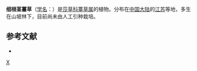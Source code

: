 {{Speciesbox 
| genus = Carex
| species = radicina
| authority = [[王朝品|C. P. Wang]]
}}
'''细根茎薹草'''（[[学名|学名]]：{{lang|la|''Carex radicina''}}）是[[莎草科|莎草科]][[薹草属|薹草属]]的植物。分布在[[中国大陆|中国大陆]]的[[江苏|江苏]]等地，多生在山坡林下，目前尚未由人工引种栽培。

== 参考文献 ==
<div class="references-small">
* {{cite web| url =http://www.bioinfo.cn/db05/KmzwSpecies.php?action=view&id=25010| title =细根茎薹草| work =《中国高等植物数据库全库》| publisher =中国科学院微生物研究所| author =昆明植物研究所| accessdate =2009-02-25| deadurl =yes| archiveurl =https://web.archive.org/web/20160305030027/http://www.bioinfo.cn/db05/KmzwSpecies.php?action=view&id=25010| archivedate =2016-03-05}}
</div>

{{Taxonbar}}

{{DEFAULTSORT:Carex radicina}}
[[Category:薹草属|X]]